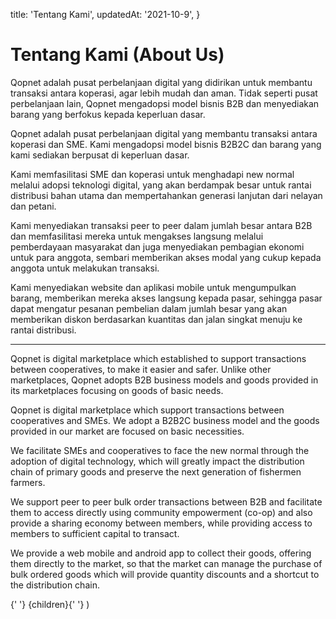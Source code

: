 
  title: 'Tentang Kami',
  updatedAt: '2021-10-9',
}

# Tentang Kami (About Us)

Qopnet adalah pusat perbelanjaan digital yang didirikan untuk membantu transaksi antara koperasi, agar lebih mudah dan aman. Tidak seperti pusat perbelanjaan lain, Qopnet mengadopsi model bisnis B2B dan menyediakan barang yang berfokus kepada keperluan dasar.

Qopnet adalah pusat perbelanjaan digital yang membantu transaksi antara koperasi dan SME. Kami mengadopsi model bisnis B2B2C dan barang yang kami sediakan berpusat di keperluan dasar.

Kami memfasilitasi SME dan koperasi untuk menghadapi new normal melalui adopsi teknologi digital, yang akan berdampak besar untuk rantai distribusi bahan utama dan mempertahankan generasi lanjutan dari nelayan dan petani.

Kami menyediakan transaksi peer to peer dalam jumlah besar antara B2B dan memfasilitasi mereka untuk mengakses langsung melalui pemberdayaan masyarakat dan juga menyediakan pembagian ekonomi untuk para anggota, sembari memberikan akses modal yang cukup kepada anggota untuk melakukan transaksi.

Kami menyediakan website dan aplikasi mobile untuk mengumpulkan barang, memberikan mereka akses langsung kepada pasar, sehingga pasar dapat mengatur pesanan pembelian dalam jumlah besar yang akan memberikan diskon berdasarkan kuantitas dan jalan singkat menuju ke rantai distribusi.

---

Qopnet is digital marketplace which established to support transactions between cooperatives, to make it easier and safer. Unlike other marketplaces, Qopnet adopts B2B business models and goods provided in its marketplaces focusing on goods of basic needs.

Qopnet is digital marketplace which support transactions between cooperatives and SMEs. We adopt a B2B2C business model and the goods provided in our market are focused on basic necessities.

We facilitate SMEs and cooperatives to face the new normal through the adoption of digital technology, which will greatly impact the distribution chain of primary goods and preserve the next generation of fishermen farmers.

We support peer to peer bulk order transactions between B2B and facilitate them to access directly using community empowerment (co-op) and also provide a sharing economy between members, while providing access to members to sufficient capital to transact.

We provide a web mobile and android app to collect their goods, offering them directly to the market, so that the market can manage the purchase of bulk ordered goods which will provide quantity discounts and a shortcut to the distribution chain.

  <Layout meta={meta} py={10}>
    {' '}
    {children}{' '}
  </Layout>
)

